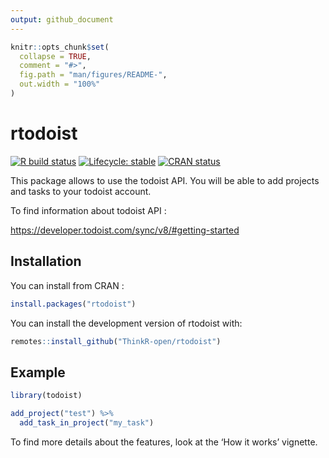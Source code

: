 ```yaml
---
output: github_document
---
```


<!-- README.md is generated from README.Rmd. Please edit that file -->

```r
knitr::opts_chunk$set(
  collapse = TRUE,
  comment = "#>",
  fig.path = "man/figures/README-",
  out.width = "100%"
)
```

# rtodoist

<!-- badges: start -->
[![R build status](https://github.com/ThinkR-open/rtodoist/workflows/R-CMD-check/badge.svg)](https://github.com/ThinkR-open/rtodoist/actions)
[![Lifecycle: stable](https://img.shields.io/badge/lifecycle-stable-brightgreen.svg)](https://www.tidyverse.org/lifecycle/#stable)
[![CRAN status](https://www.r-pkg.org/badges/version/rtodoist)](https://CRAN.R-project.org/package=rtodoist)
<!-- badges: end -->

This package allows to use the todoist API. You will be able to add projects and tasks to your todoist account. 

To find information about todoist API :

<https://developer.todoist.com/sync/v8/#getting-started>

## Installation

You can install from CRAN :

```r
install.packages("rtodoist")
```

You can install the development version of rtodoist with:

``` r
remotes::install_github("ThinkR-open/rtodoist")
```

## Example

```r
library(todoist)

add_project("test") %>%
  add_task_in_project("my_task")
```

To find more details about the features, look at the 'How it works' vignette.
